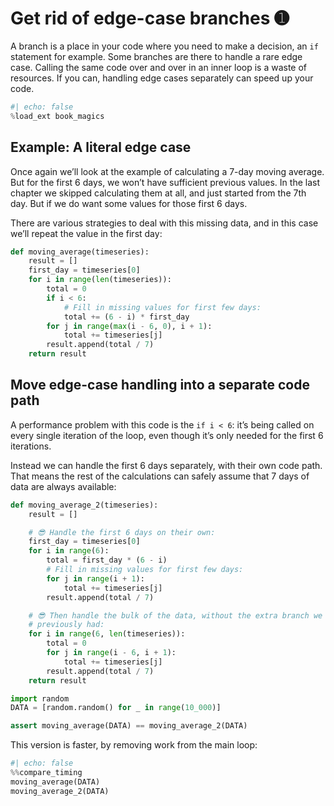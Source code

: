 # Get rid of edge-case branches ➊

A branch is a place in your code where you need to make a decision, an `if` statement for example.
Some branches are there to handle a rare edge case.
Calling the same code over and over in an inner loop is a waste of resources.
If you can, handling edge cases separately can speed up your code.

```python
#| echo: false
%load_ext book_magics
```

## Example: A literal edge case

Once again we'll look at the example of calculating a 7-day moving average.
But for the first 6 days, we won't have sufficient previous values.
In the last chapter we skipped calculating them at all, and just started from the 7th day.
But if we do want some values for those first 6 days.

There are various strategies to deal with this missing data, and in this case we'll repeat the value in the first day:

```python
def moving_average(timeseries):
    result = []
    first_day = timeseries[0]
    for i in range(len(timeseries)):
        total = 0
        if i < 6:
            # Fill in missing values for first few days:
            total += (6 - i) * first_day
        for j in range(max(i - 6, 0), i + 1):
            total += timeseries[j]
        result.append(total / 7)
    return result
```

## Move edge-case handling into a separate code path

A performance problem with this code is the `if i < 6`: it's being called on every single iteration of the loop, even though it's only needed for the first 6 iterations.

Instead we can handle the first 6 days separately, with their own code path.
That means the rest of the calculations can safely assume that 7 days of data are always available:

```python
def moving_average_2(timeseries):
    result = []

    # 😎 Handle the first 6 days on their own:
    first_day = timeseries[0]
    for i in range(6):
        total = first_day * (6 - i)
        # Fill in missing values for first few days:
        for j in range(i + 1):
            total += timeseries[j]
        result.append(total / 7)

    # 😎 Then handle the bulk of the data, without the extra branch we
    # previously had:
    for i in range(6, len(timeseries)):
        total = 0
        for j in range(i - 6, i + 1):
            total += timeseries[j]
        result.append(total / 7)
    return result

import random
DATA = [random.random() for _ in range(10_000)]

assert moving_average(DATA) == moving_average_2(DATA)
```

This version is faster, by removing work from the main loop:

```python
#| echo: false
%%compare_timing
moving_average(DATA)
moving_average_2(DATA)
```
